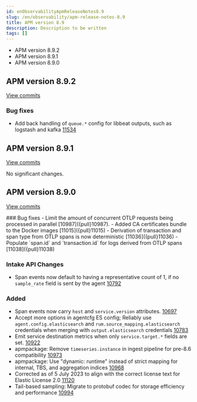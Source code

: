```yaml
---
id: enObservabilityApmReleaseNotes8.9
slug: /en/observability/apm-release-notes-8.9
title: APM version 8.9
description: Description to be written
tags: []
---
```


<div id="apm-release-notes-8.9"></div>

* <DocLink id="enObservabilityApmReleaseNotes8.9" section="apm-version-892">APM version 8.9.2</DocLink>
* <DocLink id="enObservabilityApmReleaseNotes8.9" section="apm-version-891">APM version 8.9.1</DocLink>
* <DocLink id="enObservabilityApmReleaseNotes8.9" section="apm-version-890">APM version 8.9.0</DocLink>

<div id="apm-release-notes-8.9.2"></div>

## APM version 8.9.2

[View commits](https://github.com/elastic/apm-server/compare/v8.9.1\...v8.9.2)

<div id="bug_fixes"></div>

### Bug fixes
- Add back handling of `queue.*` config for libbeat outputs, such as logstash and kafka [11534]({pull}11534)

<div id="apm-release-notes-8.9.1"></div>

## APM version 8.9.1

[View commits](https://github.com/elastic/apm-server/compare/v8.9.0\...v8.9.1)

No significant changes.

<div id="apm-release-notes-8.9.0"></div>

## APM version 8.9.0

[View commits](https://github.com/elastic/apm-server/compare/v8.8.2\...v8.9.0)

<div id="bug_fixes"></div>
### Bug fixes
- Limit the amount of concurrent OTLP requests being processed in parallel [10987]({pull}10987).
- Added CA certificates bundle to the Docker images [11015]({pull}11015)
- Derivation of transaction and span type from OTLP spans is now deterministic [11036]({pull}11036)
- Populate `span.id` and `transaction.id` for logs derived from OTLP spans [11038]({pull}11038)

<div id="intake_api_changes"></div>

### Intake API Changes
- Span events now default to having a representative count of 1, if no `sample_rate` field is sent by the agent [10792]({pull}10792)

<div id="added"></div>

### Added
- Span events now carry `host` and `service.version` attributes. [10697]({pull}10697)
- Accept more options in agentcfg ES config; Reliably use `agent.config.elasticsearch` and `rum.source_mapping.elasticsearch` credentials when merging with `output.elasticsearch` credentials [10783]({pull}10783)
- Emit service destination metrics when only `service.target.*` fields are set. [10922]({pull}10922)
- apmpackage: Remove `timeseries.instance` in ingest pipeline for pre-8.6 compatibility [10973]({pull}10973)
- apmpackage: Use "dynamic: runtime" instead of strict mapping for internal, TBS, and aggregation indices [10968]({pull}10968)
- Corrected as of 5 July 2023 to align with the correct license text for Elastic License 2.0 [11120]({pull}11120)
- Tail-based sampling: Migrate to protobuf codec for storage efficiency and performance [10994]({pull}10994)
